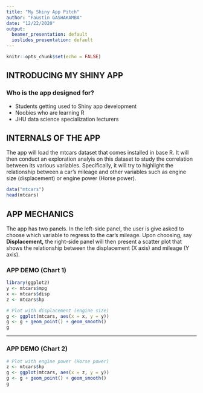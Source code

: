 ```yaml
---
title: "My Shiny App Pitch"
author: "Faustin GASHAKAMBA"
date: "12/22/2020"
output:
  beamer_presentation: default
  ioslides_presentation: default
---
```


```r
knitr::opts_chunk$set(echo = FALSE)
```

## INTRODUCING MY SHINY APP

### Who is the app designed for?

- Students getting used to Shiny app development
- Noobies who are learning R
- JHU data science specialization lecturers

## INTERNALS OF THE APP

The app will load the mtcars dataset that comes installed in base R.
It will then conduct an exploration analyis on this dataset to study the correlation between its various variables.
Specifically, it will try to highlight the relationship between a car's mileage and other variables such as engine size (displacement) or engine power (Horse power).

```r
data("mtcars")
head(mtcars)
```

## APP MECHANICS

The app has two panels. In the left-side panel, the user is give asked to choose which variable to regress to the car's mileage.
Upon choosing, say **Displacement,** the right-side panel will then present a scatter plot that shows the relationship between the displacement (X axis) and mileage (Y axis).

### APP DEMO (Chart 1)

```r
library(ggplot2)
y <- mtcars$mpg
x <- mtcars$disp
z <- mtcars$hp

# Plot with displacement (engine size)
g <- ggplot(mtcars, aes(x = x, y = y))
g <- g + geom_point() + geom_smooth()
g
```

***
### APP DEMO (Chart 2)

```r
# Plot with engine power (Horse power)
z <- mtcars$hp
g <- ggplot(mtcars, aes(x = z, y = y))
g <- g + geom_point() + geom_smooth()
g
```